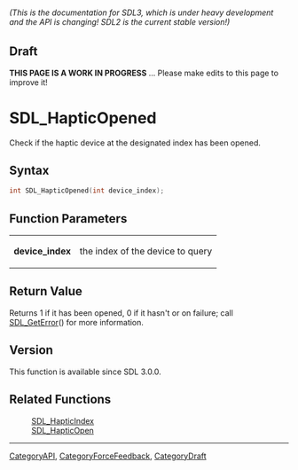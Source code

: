 ====== (This is the documentation for SDL3, which is under heavy development and the API is changing! SDL2 is the current stable version!) ======

== Draft ==

'''THIS PAGE IS A WORK IN PROGRESS''' ... Please make edits to this page to improve it!
= SDL_HapticOpened =

Check if the haptic device at the designated index has been opened.

== Syntax ==

<syntaxhighlight lang='c'>
int SDL_HapticOpened(int device_index);
</syntaxhighlight>

== Function Parameters ==

{|
|'''device_index'''
|the index of the device to query
|}

== Return Value ==

Returns 1 if it has been opened, 0 if it hasn't or on failure; call
[[SDL_GetError]]() for more information.

== Version ==

This function is available since SDL 3.0.0.

== Related Functions ==

:[[SDL_HapticIndex]]
:[[SDL_HapticOpen]]

----
[[CategoryAPI]], [[CategoryForceFeedback]], [[CategoryDraft]]


